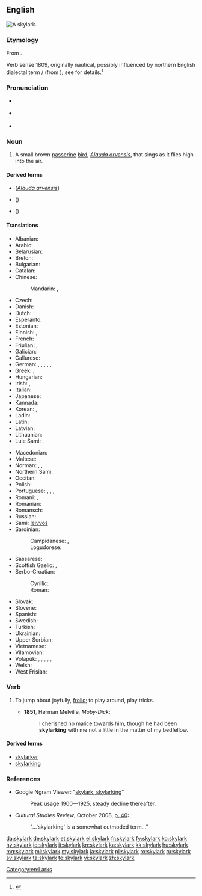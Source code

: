 ==English==
{{wikipedia}}
[[File:Skylark 2, Lake District, England - June 2009.jpg|thumb|A '''skylark'''.]]
{{wikispecies|Alauda arvensis}}

===Etymology===
From {{compound|en|sky|lark}}.

Verb sense 1809, originally nautical, possibly influenced by northern English dialectal term {{m|en|lake}}/{{m|en|laik||to play}} (from {{etyl|non|en}} {{m|non|leika||to play (as opposed to work)}}); see {{m|en|lark}} for details.<ref>{{R:Online Etymology Dictionary}}</ref>

===Pronunciation===
* {{a|UK}} {{IPA|/ˈskʌɪ.lɑːk/|lang=en}}
* {{a|US}} {{IPA|/ˈskaɪ.lɑɹk/|lang=en}}
* {{audio|En-us-skylark.ogg|Audio (US)|lang=en}}

===Noun===
{{en-noun}}

# A small brown [[passerine]] [[bird]], ''[[Alauda arvensis]]'', that sings as it flies high into the air.

====Derived terms====
* {{vern|Eurasian skylark}} (''[[Alauda arvensis]]'')
* {{vern|Japanese skylark}} ({{taxlink|Alauda japonica|species|noshow=1}})
* {{vern|oriental skylark}} ({{taxlink|Alauda gulgula|species|noshow=1}})

====Translations====
{{trans-top|small brown passerine bird}}
* Albanian: {{t+|sq|laureshë|f}}
* Arabic: {{t|ar|قُبَّرَة|f}}
* Belarusian: {{t|be|жа́варанак|m|sc=Cyrl}}
* Breton: {{t|br|alc'hweder sant Pęr}}
* Bulgarian: {{t+|bg|чучули́га|f}}
* Catalan: {{t|ca|alosa|f}}
* Chinese:
*: Mandarin: {{t+|cmn|雲雀|sc=Hani}}, {{t+|cmn|云雀|tr=yúnquè|sc=Hani}}
* Czech: {{t|cs|skřivan polní|m}}
* Danish: {{t|da|sanglærke|c}}
* Dutch: {{t|nl|veldleeuwerik|m}}
* Esperanto: {{t|eo|alaŭdo}}
* Estonian: {{t|et|pőldlőoke}}
* Finnish: {{t+|fi|kiuru}}, {{t+|fi|leivo}}
* French: {{t+|fr|alouette des champs|f}}
* Friulian: {{t|fur|lodule}}, {{t|fur|odule}}
* Galician: {{t+|gl|laverca|f}}
* Gallurese: {{t|sdn|calandru}}
* German: {{qualifier|♂♀}} {{t+|de|Feldlerche|f}}, {{qualifier|♂}} {{t|de|Feldlerchenmännchen|n}}, {{qualifier|♀}} {{t|de|Feldlerchenweibchen|n}}, {{qualifier|♂♀}} {{t+|de|Lerche|f}}, {{qualifier|♂}} {{t|de|Lerchenmännchen|n}}, {{qualifier|♀}} {{t|de|Lerchenweibchen|n}}
* Greek: {{t+|el|σταρήθρα|f}}, {{t+|el|κορυδαλλός|m|sc=Grek}}
* Hungarian: {{t|hu|mezei pacsirta}}
* Irish: {{t|ga|fuiseog|f}}, {{t|ga|circín starraiceach|m}}
* Italian: {{t+|it|allodola|f}}
* Japanese: {{t|ja|雲雀|tr=hibari}}
* Kannada: {{t+|kn|ಬಾನಾಡಿ|sc=Knda}}
* Korean: {{t+|ko|종다리|sc=Kore}}, {{t|ko|노고지리|sc=Kore}} {{qualifier|obsolete}}
* Ladin: {{t|lld|lodola}}
* Latin: {{t|la|alauda|f}}
* Latvian: {{t|lv|lauku cīrulis}}
* Lithuanian: {{t+|lt|vieversys}}
* Lule Sami: {{t|smj|vitsur}}, {{t|smj|gieddeurjjá}}
{{trans-mid}}
* Macedonian: {{t|mk|чучулига|f|sc=Cyrl}}
* Maltese: {{t|mt|alwetta|f}}
* Norman: {{t|nrf|alouaette|m}}, {{t|nrf|alout'raesse|f}}, {{t|nrf|alouette|f}}
* Northern Sami: {{t|se|leivvoš}}
* Occitan: {{t+|oc|alauseta|f}}
* Polish: {{t|pl|skowronek polny|m}}
* Portuguese: {{t+|pt|cotovia|f}}, {{t+|pt|laverca|f}}, {{t|pt|calandra|f}}, {{t+|pt|calhandra|f}}
* Romani: {{t|rom|chiriklo-gilibano|m}}, {{t|rom|chirikli-gilibani|f}}
* Romanian: {{t+|ro|ciocârlie|f}}
* Romansch: {{t|rm|lodola}}
* Russian: {{t+|ru|жа́воронок|m}}
* Sami: [[leivvoš]]
* Sardinian: {{t|sc|allòdola}}
*: Campidanese: {{t|sc|calandiri}}, {{t|sc|calandironi}}
*: Logudorese: {{t|sc|prantaritta}}
* Sassarese: {{t|sdc|accuccadìta}}
* Scottish Gaelic: {{t|gd|uiseag|f}}, {{t|gd|topag|f}}
* Serbo-Croatian:
*: Cyrillic: {{t|sh|пољска шева|f}}
*: Roman: {{t|sh|poljska ševa|f}}
* Slovak: {{t|sk|škovránok|m}}
* Slovene: {{t|sl|poljski škrjanec|m}}
* Spanish: {{t+|es|alondra|f|alt=alondra común}}
* Swedish: {{t+|sv|sånglärka}}
* Turkish: {{t+|tr|tarla kuşu}}
* Ukrainian: {{t|uk|жа́йворонок|m}}
* Upper Sorbian: {{t|hsb|škowrončk}}
* Vietnamese: {{t|vi|chiền chiện}}
* Vilamovian: {{t|wym|liychła}}
* Volapük: {{qualifier|♂♀}} {{t|vo|felalaud}}, {{qualifier|♂}} {{t|vo|felahilaud}}, {{qualifier|♀}} {{t|vo|felajilaud}}, {{qualifier|♂♀ offspring}} {{t|vo|felalaudül}}, {{qualifier|♂ offspring}} {{t|vo|felahilaudül}}, {{qualifier|♀ offspring}} {{t|vo|felajilaudül}}
* Welsh: {{t|cy|ehedydd}}
* West Frisian: {{t|fy|ljurk}}
{{trans-bottom}}

===Verb===
{{en-verb}}

# {{label|en|originally|_|nautical}} To jump about joyfully, [[frolic]]; to play around, play tricks.
#* '''1851''', Herman Melville, ''Moby-Dick'':
#*: I cherished no malice towards him, though he had been '''skylarking''' with me not a little in the matter of my bedfellow.

====Derived terms====
* [[skylarker]]
* [[skylarking]]

===References===
<references/>
* Google Ngram Viewer: "[https://books.google.com/ngrams/graph?content=skylark%2Cskylarking&year_start=1800&year_end=2000&corpus=15&smoothing=3&share=&direct_url=t1%3B%2Cskylark%3B%2Cc0%3B.t1%3B%2Cskylarking%3B%2Cc0 skylark, skylarking]"
*:Peak usage 1900—1925, steady decline thereafter.
* ''Cultural Studies Review'', October 2008, [https://books.google.com/books?id=X2HX8MHKztUC&pg=PA40&dq=skylarking p. 40]:
*:"...'skylarking' is a somewhat outmoded term..."

[[Category:en:Larks]]

[[da:skylark]]
[[de:skylark]]
[[et:skylark]]
[[el:skylark]]
[[fr:skylark]]
[[fy:skylark]]
[[ko:skylark]]
[[hy:skylark]]
[[io:skylark]]
[[it:skylark]]
[[kn:skylark]]
[[ka:skylark]]
[[kk:skylark]]
[[hu:skylark]]
[[mg:skylark]]
[[ml:skylark]]
[[my:skylark]]
[[ja:skylark]]
[[pl:skylark]]
[[ro:skylark]]
[[ru:skylark]]
[[sv:skylark]]
[[ta:skylark]]
[[te:skylark]]
[[vi:skylark]]
[[zh:skylark]]